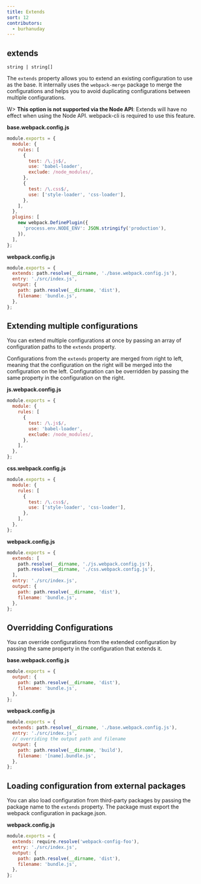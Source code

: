 ```yaml
---
title: Extends
sort: 12
contributors:
  - burhanuday
---
```


## extends

`string | string[]`

<Badge text="webpack v5.82.0+" /> <Badge text="webpack-cli v5.0.3+" />

The `extends` property allows you to extend an existing configuration to use as the base. It internally uses the `webpack-merge` package to merge the configurations and helps you to avoid duplicating configurations between multiple configurations.

W> **This option is not supported via the Node API**: Extends will have no effect when using the Node API. webpack-cli is required to use this feature.

**base.webpack.config.js**

```javascript
module.exports = {
  module: {
    rules: [
      {
        test: /\.js$/,
        use: 'babel-loader',
        exclude: /node_modules/,
      },
      {
        test: /\.css$/,
        use: ['style-loader', 'css-loader'],
      },
    ],
  },
  plugins: [
    new webpack.DefinePlugin({
      'process.env.NODE_ENV': JSON.stringify('production'),
    }),
  ],
};
```

**webpack.config.js**

```javascript
module.exports = {
  extends: path.resolve(__dirname, './base.webpack.config.js'),
  entry: './src/index.js',
  output: {
    path: path.resolve(__dirname, 'dist'),
    filename: 'bundle.js',
  },
};
```

## Extending multiple configurations

You can extend multiple configurations at once by passing an array of configuration paths to the `extends` property.

Configurations from the `extends` property are merged from right to left, meaning that the configuration on the right will be merged into the configuration on the left. Configuration can be overridden by passing the same property in the configuration on the right.

**js.webpack.config.js**

```javascript
module.exports = {
  module: {
    rules: [
      {
        test: /\.js$/,
        use: 'babel-loader',
        exclude: /node_modules/,
      },
    ],
  },
};
```

**css.webpack.config.js**

```javascript
module.exports = {
  module: {
    rules: [
      {
        test: /\.css$/,
        use: ['style-loader', 'css-loader'],
      },
    ],
  },
};
```

**webpack.config.js**

```javascript
module.exports = {
  extends: [
    path.resolve(__dirname, './js.webpack.config.js'),
    path.resolve(__dirname, './css.webpack.config.js'),
  ],
  entry: './src/index.js',
  output: {
    path: path.resolve(__dirname, 'dist'),
    filename: 'bundle.js',
  },
};
```

## Overridding Configurations

You can override configurations from the extended configuration by passing the same property in the configuration that extends it.

**base.webpack.config.js**

```javascript
module.exports = {
  output: {
    path: path.resolve(__dirname, 'dist'),
    filename: 'bundle.js',
  },
};
```

**webpack.config.js**

```javascript
module.exports = {
  extends: path.resolve(__dirname, './base.webpack.config.js'),
  entry: './src/index.js',
  // overriding the output path and filename
  output: {
    path: path.resolve(__dirname, 'build'),
    filename: '[name].bundle.js',
  },
};
```

## Loading configuration from external packages

You can also load configuration from third-party packages by passing the package name to the `extends` property. The package must export the webpack configuration in package.json.

**webpack.config.js**

```javascript
module.exports = {
  extends: require.resolve('webpack-config-foo'),
  entry: './src/index.js',
  output: {
    path: path.resolve(__dirname, 'dist'),
    filename: 'bundle.js',
  },
};
```
